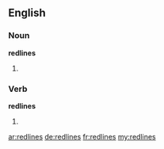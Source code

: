 ==English==

===Noun===
'''redlines'''

# {{plural of|redline}}

===Verb===
'''redlines'''

# {{third-person singular of|redline}}

[[ar:redlines]]
[[de:redlines]]
[[fr:redlines]]
[[my:redlines]]